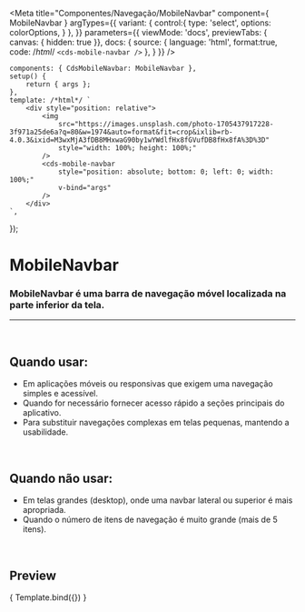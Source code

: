
<Meta
	title="Componentes/Navegação/MobileNavbar"
	component={ MobileNavbar }
	argTypes={{
		variant: {
			control:{
				type: 'select',
				options: colorOptions,
			}
		},
	}}
	parameters={{
		viewMode: 'docs',
		previewTabs: { canvas: { hidden: true }},
		docs: {
			source: {
				language: 'html',
				format:true,
				code: /*html*/ 
`<cds-mobile-navbar />`
			},
		}
	}}
/>

	components: { CdsMobileNavbar: MobileNavbar },
	setup() {
		return { args };
	},
	template: /*html*/ `
		<div style="position: relative">
			<img
				src="https://images.unsplash.com/photo-1705437917228-3f971a25de6a?q=80&w=1974&auto=format&fit=crop&ixlib=rb-4.0.3&ixid=M3wxMjA3fDB8MHxwaG90by1wYWdlfHx8fGVufDB8fHx8fA%3D%3D"
				style="width: 100%; height: 100%;"
			/>
			<cds-mobile-navbar
				style="position: absolute; bottom: 0; left: 0; width: 100%;"
				v-bind="args"
			/>
		</div>
	`,
});

# MobileNavbar

### MobileNavbar é uma barra de navegação móvel localizada na parte inferior da tela.
---
<br />

## Quando usar:
- Em aplicações móveis ou responsivas que exigem uma navegação simples e acessível.
- Quando for necessário fornecer acesso rápido a seções principais do aplicativo.
- Para substituir navegações complexas em telas pequenas, mantendo a usabilidade.

<br />

## Quando não usar:
- Em telas grandes (desktop), onde uma navbar lateral ou superior é mais apropriada.
- Quando o número de itens de navegação é muito grande (mais de 5 itens).

<br />

## Preview

<Canvas>
	<Story
		name="MobileNavbar"
		args={{
			items: [
				{ icon: 'home-outline', label: 'Início', route: { name: 'Google', path: 'www.google.com' } },
				{ icon: 'search-outline', label: 'Busca', route: { name: 'Google', path: 'www.google.com' }  },
				{ icon: 'notification-bell-outline', label: 'Notificações', route: { name: 'Google', path: 'www.google.com' }  },
				{ icon: 'user-outline', label: 'Perfil', route: { name: 'Google', path: 'www.google.com' }  },
			],
		}}
	>
		{ Template.bind({}) }
	</Story>
</Canvas>

<ArgsTable story="MobileNavbar" />